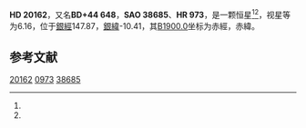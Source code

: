 {{Starbox begin
| name = HD 20162
}}
{{Starbox observe
| epoch = [[J2000.0|J2000.0]]
| constell = {{星座名待查}}<ref name=SIMBAD>{{cite web
 | url=http://simbad.u-strasbg.fr/simbad/sim-id?Ident=HR+973
 | title =Pulsating variable Star
 | publisher=Centre de Données astronomiques de Strasbourg
 | work=SIMBAD
 | accessdate=2012-07-13}}</ref><ref name=DATA>{{cite web
 | url=http://vizier.u-strasbg.fr/viz-bin/VizieR-5?-out.add=.&-source=5050&-corr=PK=HR&-out.max=9999&HR=973
 | title=VizieR Detailed Page
 | accessdate=2012-07-13
 | archive-date=2016-03-04
 | archive-url=https://web.archive.org/web/20160304232555/http://vizier.u-strasbg.fr/viz-bin/VizieR-5?-out.add=.&-source=5050&-corr=PK=HR&-out.max=9999&HR=973
 | dead-url=no
 }}</ref>
| 星官 = 
| ra = {{RA|3|16|4.7}}<ref name=SIMBAD /><ref name=DATA />
| dec = {{DEC|+45|20|45}}<ref name=SIMBAD /><ref name=DATA />
| appmag_v = 6.16<ref name=SIMBAD /><ref name=DATA />
}}
{{Starbox character
| class = M2III<ref name=SIMBAD /><ref name=DATA />
| b-v = 1.67<ref name=SIMBAD /><ref name=DATA />
| u-b = 2<ref name=SIMBAD /><ref name=DATA />
| r-i = 1.02E<ref name=SIMBAD /><ref name=DATA />
| variable = 
}}
{{Starbox astrometry
| radial_v = 2
| prop_mo_ra = -3
| parallax = 
| p_error = 
}}
{{Starbox catalog
| names =BD+44 648，[[SAO星表|SAO]] 38685，[[HD星表|HD]] 20162，[[HR星表|HR]] 973}}
{{Starbox reference |Simbad=HR+973}}
{{Starbox end}}

'''HD 20162'''，又名'''BD+44 648'''，'''SAO 38685'''、'''HR 973'''，是一颗恒星<ref name=SIMBAD /><ref name=DATA />，视星等为6.16，位于[[銀道座標系|銀經]]147.87，[[銀道座標系|銀緯]]-10.41，其[[B1900.0|B1900.0]]坐标为赤經{{RA|3|9|16.7}}，赤緯{{DEC|+44|-10.41|33}}。

== 参考文献 ==
{{reflist}}

{{star-stub}}

[[Category:HD和HDE天體|20162]]
[[Category:HR天體|0973]]
[[Category:SAO天體|38685]]
